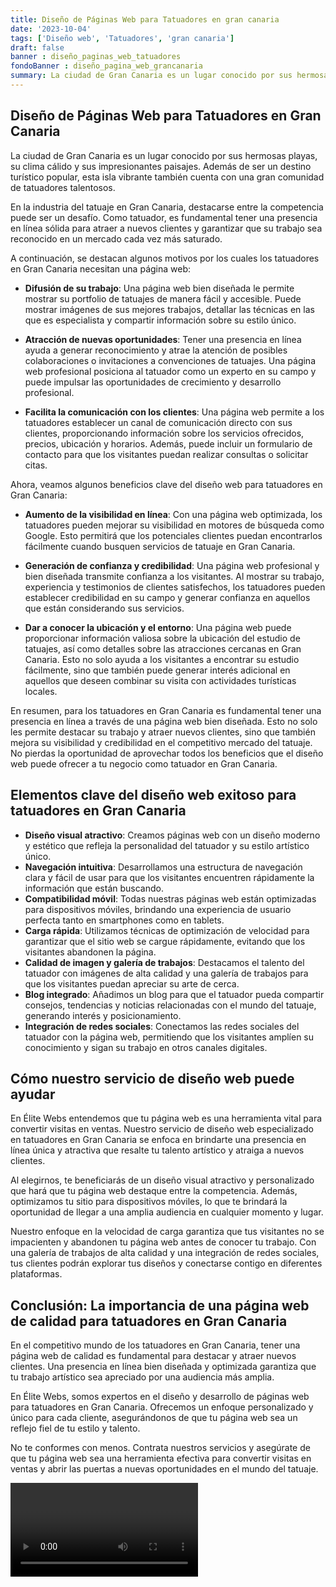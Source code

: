 ```yaml
---
title: Diseño de Páginas Web para Tatuadores en gran canaria
date: '2023-10-04'
tags: ['Diseño web', 'Tatuadores', 'gran canaria']
draft: false
banner : diseño_paginas_web_tatuadores
fondoBanner : diseño_pagina_web_grancanaria
summary: La ciudad de Gran Canaria es un lugar conocido por sus hermosas playas, su clima cálido y sus impresionantes paisajes. Además de ser un destino turístico popular, esta isla vibrante también cuenta con una gran comunidad de tatuadores talentosos.
---
```


## Diseño de Páginas Web para Tatuadores en Gran Canaria

La ciudad de Gran Canaria es un lugar conocido por sus hermosas playas, su clima cálido y sus impresionantes paisajes. Además de ser un destino turístico popular, esta isla vibrante también cuenta con una gran comunidad de tatuadores talentosos.

En la industria del tatuaje en Gran Canaria, destacarse entre la competencia puede ser un desafío. Como tatuador, es fundamental tener una presencia en línea sólida para atraer a nuevos clientes y garantizar que su trabajo sea reconocido en un mercado cada vez más saturado.

A continuación, se destacan algunos motivos por los cuales los tatuadores en Gran Canaria necesitan una página web:

- **Difusión de su trabajo**: Una página web bien diseñada le permite mostrar su portfolio de tatuajes de manera fácil y accesible. Puede mostrar imágenes de sus mejores trabajos, detallar las técnicas en las que es especialista y compartir información sobre su estilo único.

- **Atracción de nuevas oportunidades**: Tener una presencia en línea ayuda a generar reconocimiento y atrae la atención de posibles colaboraciones o invitaciones a convenciones de tatuajes. Una página web profesional posiciona al tatuador como un experto en su campo y puede impulsar las oportunidades de crecimiento y desarrollo profesional.

- **Facilita la comunicación con los clientes**: Una página web permite a los tatuadores establecer un canal de comunicación directo con sus clientes, proporcionando información sobre los servicios ofrecidos, precios, ubicación y horarios. Además, puede incluir un formulario de contacto para que los visitantes puedan realizar consultas o solicitar citas.

Ahora, veamos algunos beneficios clave del diseño web para tatuadores en Gran Canaria:

- **Aumento de la visibilidad en línea**: Con una página web optimizada, los tatuadores pueden mejorar su visibilidad en motores de búsqueda como Google. Esto permitirá que los potenciales clientes puedan encontrarlos fácilmente cuando busquen servicios de tatuaje en Gran Canaria.

- **Generación de confianza y credibilidad**: Una página web profesional y bien diseñada transmite confianza a los visitantes. Al mostrar su trabajo, experiencia y testimonios de clientes satisfechos, los tatuadores pueden establecer credibilidad en su campo y generar confianza en aquellos que están considerando sus servicios.

- **Dar a conocer la ubicación y el entorno**: Una página web puede proporcionar información valiosa sobre la ubicación del estudio de tatuajes, así como detalles sobre las atracciones cercanas en Gran Canaria. Esto no solo ayuda a los visitantes a encontrar su estudio fácilmente, sino que también puede generar interés adicional en aquellos que deseen combinar su visita con actividades turísticas locales.

En resumen, para los tatuadores en Gran Canaria es fundamental tener una presencia en línea a través de una página web bien diseñada. Esto no solo les permite destacar su trabajo y atraer nuevos clientes, sino que también mejora su visibilidad y credibilidad en el competitivo mercado del tatuaje. No pierdas la oportunidad de aprovechar todos los beneficios que el diseño web puede ofrecer a tu negocio como tatuador en Gran Canaria.

<GifSeo />

<Cta />

## Elementos clave del diseño web exitoso para tatuadores en Gran Canaria

- **Diseño visual atractivo**: Creamos páginas web con un diseño moderno y estético que refleja la personalidad del tatuador y su estilo artístico único.
- **Navegación intuitiva**: Desarrollamos una estructura de navegación clara y fácil de usar para que los visitantes encuentren rápidamente la información que están buscando.
- **Compatibilidad móvil**: Todas nuestras páginas web están optimizadas para dispositivos móviles, brindando una experiencia de usuario perfecta tanto en smartphones como en tablets.
- **Carga rápida**: Utilizamos técnicas de optimización de velocidad para garantizar que el sitio web se cargue rápidamente, evitando que los visitantes abandonen la página.
- **Calidad de imagen y galería de trabajos**: Destacamos el talento del tatuador con imágenes de alta calidad y una galería de trabajos para que los visitantes puedan apreciar su arte de cerca.
- **Blog integrado**: Añadimos un blog para que el tatuador pueda compartir consejos, tendencias y noticias relacionadas con el mundo del tatuaje, generando interés y posicionamiento.
- **Integración de redes sociales**: Conectamos las redes sociales del tatuador con la página web, permitiendo que los visitantes amplíen su conocimiento y sigan su trabajo en otros canales digitales.

## Cómo nuestro servicio de diseño web puede ayudar

En Élite Webs entendemos que tu página web es una herramienta vital para convertir visitas en ventas. Nuestro servicio de diseño web especializado en tatuadores en Gran Canaria se enfoca en brindarte una presencia en línea única y atractiva que resalte tu talento artístico y atraiga a nuevos clientes.

Al elegirnos, te beneficiarás de un diseño visual atractivo y personalizado que hará que tu página web destaque entre la competencia. Además, optimizamos tu sitio para dispositivos móviles, lo que te brindará la oportunidad de llegar a una amplia audiencia en cualquier momento y lugar.

Nuestro enfoque en la velocidad de carga garantiza que tus visitantes no se impacienten y abandonen tu página web antes de conocer tu trabajo. Con una galería de trabajos de alta calidad y una integración de redes sociales, tus clientes podrán explorar tus diseños y conectarse contigo en diferentes plataformas.

## Conclusión: La importancia de una página web de calidad para tatuadores en Gran Canaria

En el competitivo mundo de los tatuadores en Gran Canaria, tener una página web de calidad es fundamental para destacar y atraer nuevos clientes. Una presencia en línea bien diseñada y optimizada garantiza que tu trabajo artístico sea apreciado por una audiencia más amplia.

En Élite Webs, somos expertos en el diseño y desarrollo de páginas web para tatuadores en Gran Canaria. Ofrecemos un enfoque personalizado y único para cada cliente, asegurándonos de que tu página web sea un reflejo fiel de tu estilo y talento.

No te conformes con menos. Contrata nuestros servicios y asegúrate de que tu página web sea una herramienta efectiva para convertir visitas en ventas y abrir las puertas a nuevas oportunidades en el mundo del tatuaje.

<Video />

<CtaBot job='Tatuadores' city='gran canaria'/>

<Gmaps query='gran canaria+españa+maps' />
